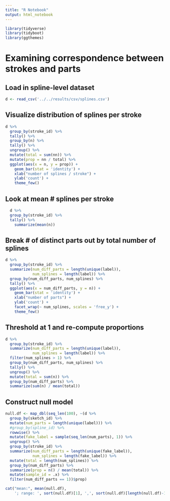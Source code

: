 ```yaml
---
title: "R Notebook"
output: html_notebook
---
```


```r
library(tidyverse)
library(tidyboot)
library(ggthemes)
```
# Examining correspondence between strokes and parts

## Load in spline-level dataset

```r
d <- read_csv('../../results/csv/splines.csv')
```

## Visualize distribution of splines per stroke

```r
d %>%
  group_by(stroke_id) %>% 
  tally() %>%
  group_by(n) %>%
  tally() %>%
  ungroup() %>%
  mutate(total = sum(nn)) %>%
  mutate(prop = nn / total) %>%
  ggplot(aes(x = n, y = prop)) +
    geom_bar(stat = 'identity') +
    xlab("number of splines / stroke") +
    ylab('count') +
    theme_few() 
```

## Look at mean # splines per stroke

```r
  d %>%
  group_by(stroke_id) %>% 
  tally() %>%
    summarize(mean(n))
```

## Break # of distinct parts out by total number of splines

```r
d %>%
  group_by(stroke_id) %>%
  summarize(num_diff_parts = length(unique(label)),
            num_splines = length(label)) %>%
  group_by(num_diff_parts, num_splines) %>%
  tally() %>%
  ggplot(aes(x = num_diff_parts, y = n)) +
    geom_bar(stat = 'identity') +
    xlab("number of parts") +
    ylab('count') +
    facet_wrap(~ num_splines, scales = 'free_y') +
    theme_few() 
```

## Threshold at 1 and re-compute proportions

```r
d %>%
  group_by(stroke_id) %>%
  summarize(num_diff_parts = length(unique(label)),
            num_splines = length(label)) %>%
  filter(num_splines > 1) %>%
  group_by(num_diff_parts, num_splines) %>%
  tally() %>%
  ungroup() %>%
  mutate(total = sum(n)) %>%
  group_by(num_diff_parts) %>%
  summarize(sum(n) / mean(total))
```

## Construct null model

```r
null.df <- map_dbl(seq_len(100), ~(d %>%
  group_by(sketch_id) %>%
  mutate(num_parts = length(unique(label))) %>%
  #group_by(spline_id) %>%
  rowwise() %>%
  mutate(fake_label = sample(seq_len(num_parts), 1)) %>%
  ungroup() %>%
  group_by(stroke_id) %>%
  summarize(num_diff_parts = length(unique(fake_label)),
            num_splines = length(fake_label)) %>%
  mutate(total = length(num_splines)) %>%
  group_by(num_diff_parts) %>%
  summarize(prop = n() / mean(total)) %>%
  mutate(sample_id = .x) %>%
  filter(num_diff_parts == 1))$prop)

cat("mean:", mean(null.df), 
    '; range: ', sort(null.df)[1], ',', sort(null.df)[length(null.df)-1])
```
